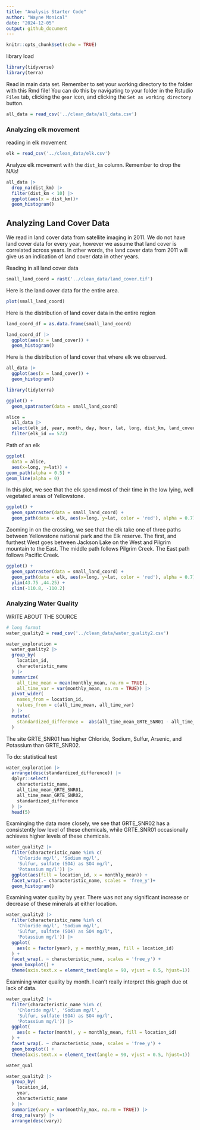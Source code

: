 ```yaml
---
title: "Analysis Starter Code"
author: "Wayne Monical"
date: "2024-12-05"
output: github_document
---
```


```r
knitr::opts_chunk$set(echo = TRUE)
```

library load
```r
library(tidyverse)
library(terra)
```



Read in main data set. Remember to set your working directory to the folder with this Rmd file! You can do this by navigating to your folder in the Rstudio `Files` tab, clicking the `gear` icon, and clicking the `Set as working directory` button.
```r
all_data = read_csv('../clean_data/all_data.csv')
```


### Analyzing elk movement 

reading in elk movement
```r
elk = read_csv('../clean_data/elk.csv')
```


Analyze elk movement with the `dist_km` column. Remember to drop the NA's!
```r
all_data |> 
  drop_na(dist_km) |> 
  filter(dist_km < 10) |> 
  ggplot(aes(x = dist_km))+
  geom_histogram()
```




## Analyzing Land Cover Data

We read in land cover data from satellite imaging in 2011. We do not have land cover data for every year, however we assume that land cover is correlated across years. In other words, the land cover data from 2011 will give us an indication of land cover data in other years.


Reading in all land cover data
```r
small_land_coord = rast('../clean_data/land_cover.tif')
```

Here is the land cover data for the entire area. 
```r
plot(small_land_coord)
```

Here is the distribution of land cover data in the entire region
```r
land_coord_df = as.data.frame(small_land_coord)

land_coord_df |> 
  ggplot(aes(x = land_cover)) +
  geom_histogram()
```


Here is the distribution of land cover that where elk we observed.
```r
all_data |> 
  ggplot(aes(x = land_cover)) +
  geom_histogram()
```



```r
library(tidyterra)
```


```r
ggplot() +
  geom_spatraster(data = small_land_coord) 
```


```r
alice =
  all_data |> 
  select(elk_id, year, month, day, hour, lat, long, dist_km, land_cover) |> 
  filter(elk_id == 572)
```

Path of an elk
```r
ggplot(
  data = alice, 
  aes(x=long, y=lat)) +
geom_path(alpha = 0.5) +
geom_line(alpha = 0) 
```



In this plot, we see that the elk spend most of their time in the low lying, well vegetated areas of Yellowstone.
```r
ggplot() +
  geom_spatraster(data = small_land_coord) + 
  geom_path(data = elk, aes(x=long, y=lat, color = 'red'), alpha = 0.7)
```




Zooming in on the crossing, we see that the elk take one of three paths between Yellowstone national park and the Elk reserve. The first, and furthest West goes between Jackson Lake on the West and Pilgrim mountain to the East. The middle path follows Pilgrim Creek. The East path follows Pacific Creek. 
```r
ggplot() +
  geom_spatraster(data = small_land_coord) + 
  geom_path(data = elk, aes(x=long, y=lat, color = 'red'), alpha = 0.7) +
  ylim(43.75 ,44.25) + 
  xlim(-110.8, -110.2)
```




### Analyzing Water Quality


WRITE ABOUT THE SOURCE

```r
# long format
water_quality2 = read_csv('../clean_data/water_quality2.csv')
```



```r
water_exploration = 
  water_quality2 |> 
  group_by(
    location_id,
    characteristic_name
  ) |> 
  summarize(
    all_time_mean = mean(monthly_mean, na.rm = TRUE),
    all_time_var = var(monthly_mean, na.rm = TRUE)) |> 
  pivot_wider(
    names_from = location_id,
    values_from = c(all_time_mean, all_time_var)
  ) |> 
  mutate(
    standardized_difference =  abs(all_time_mean_GRTE_SNR01 - all_time_mean_GRTE_SNR02) / sqrt(all_time_var_GRTE_SNR01 + all_time_var_GRTE_SNR02)
  )
```


The site GRTE_SNR01 has higher Chloride, Sodium, Sulfur, Arsenic, and Potassium than GRTE_SNR02.

To do: statistical test
```r
water_exploration |> 
  arrange(desc(standardized_difference)) |> 
  dplyr::select(
    characteristic_name,
    all_time_mean_GRTE_SNR01,
    all_time_mean_GRTE_SNR02,
    standardized_difference
  ) |> 
  head(5)
```
Examinging the data more closely, we see that GRTE_SNR02 has a consistently low level of these chemicals, while GRTE_SNR01 occasionally achieves higher levels of these chemicals.
```r
water_quality2 |> 
  filter(characteristic_name %in% c(
    'Chloride mg/l', 'Sodium mg/l',
    'Sulfur, sulfate (SO4) as SO4 mg/l',
    'Potassium mg/l')) |> 
  ggplot(aes(fill = location_id, x = monthly_mean)) + 
  facet_wrap(.~ characteristic_name, scales = 'free_y')+
  geom_histogram()
```


Examining water quality by year. There was not any significant increase or decrease of these minerals at either location. 
```r
water_quality2 |> 
  filter(characteristic_name %in% c(
    'Chloride mg/l', 'Sodium mg/l',
    'Sulfur, sulfate (SO4) as SO4 mg/l',
    'Potassium mg/l')) |> 
  ggplot(
    aes(x = factor(year), y = monthly_mean, fill = location_id)
  ) + 
  facet_wrap(. ~ characteristic_name, scales = 'free_y') +
  geom_boxplot() + 
  theme(axis.text.x = element_text(angle = 90, vjust = 0.5, hjust=1))
```

Examining water quality by month. I can't really interpret this graph due ot lack of data. 
```r
water_quality2 |> 
  filter(characteristic_name %in% c(
    'Chloride mg/l', 'Sodium mg/l',
    'Sulfur, sulfate (SO4) as SO4 mg/l',
    'Potassium mg/l')) |> 
  ggplot(
    aes(x = factor(month), y = monthly_mean, fill = location_id)
  ) + 
  facet_wrap(. ~ characteristic_name, scales = 'free_y') +
  geom_boxplot() + 
  theme(axis.text.x = element_text(angle = 90, vjust = 0.5, hjust=1))
```



```r
water_qual
```


```r
water_quality2 |> 
  group_by(
    location_id, 
    year,
    characteristic_name
  ) |> 
  summarize(vary = var(monthly_max, na.rm = TRUE)) |> 
  drop_na(vary) |> 
  arrange(desc(vary))
```


```r

```

